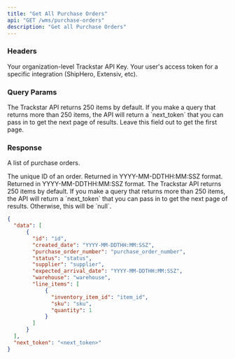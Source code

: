 ```yaml
---
title: "Get All Purchase Orders"
api: "GET /wms/purchase-orders"
description: "Get all Purchase Orders"
---
```


### Headers
<ParamField header="x-trackstar-api-key" type="string" required>
  Your organization-level Trackstar API Key.
</ParamField>

<ParamField header="x-trackstar-access-token" type="string" required>
  Your user's access token for a specific integration (ShipHero, Extensiv, etc).
</ParamField>

### Query Params
<ParamField query="page_token" type="string" optional>
  The Trackstar API returns 250 items by default.
  If you make a query that returns more than 250 items, the API will return a `next_token` that you can pass in to get the next page of results.
  Leave this field out to get the first page.
</ParamField>

### Response

<ResponseField name="data" type="list of purchase orders">

A list of purchase orders.

<Expandable title="Purchase Order">

<ResponseField name="id" type="string">
  The unique ID of an order.
</ResponseField>

<ResponseField name="created_date" type="string">
</ResponseField>

<ResponseField name="purchase_order_number" type="string">
Returned in YYYY-MM-DDTHH:MM:SSZ format.
</ResponseField>

<ResponseField name="status" type="string">
</ResponseField>

<ResponseField name="supplier" type="string or null">
</ResponseField>

<ResponseField name="expected_arrival_date" type="string or null">
Returned in YYYY-MM-DDTHH:MM:SSZ format.
</ResponseField>

<ResponseField name="warehouse" type="string">
</ResponseField>

<ResponseField name="line_items" type="list of line items">
<Expandable title="Line Item" defaultOpen="true">

<ResponseField name="inventory_item_id" type="string">
</ResponseField>

<ResponseField name="sku" type="string or null">
</ResponseField>

<ResponseField name="quantity" type="integer">
</ResponseField>

</Expandable>
</ResponseField>

</Expandable>

</ResponseField>

<ResponseField name="next_token" type="string or null">
  The Trackstar API returns 250 items by default.
  If you make a query that returns more than 250 items, the API will return a `next_token` that you can pass in to get the next page of results.
  Otherwise, this will be `null`.
</ResponseField>


<ResponseExample>

```json Response
{
  "data": [
      {
        "id": "id",
        "created_date": "YYYY-MM-DDTHH:MM:SSZ",
        "purchase_order_number": "purchase_order_number",
        "status": "status",
        "supplier": "supplier",
        "expected_arrival_date": "YYYY-MM-DDTHH:MM:SSZ",
        "warehouse": "warehouse",
        "line_items": [
            {
              "inventory_item_id": "item_id",
              "sku": "sku",
              "quantity": 1
            }
        ]
      }
  ],
  "next_token": "<next_token>"
}
```

</ResponseExample>
